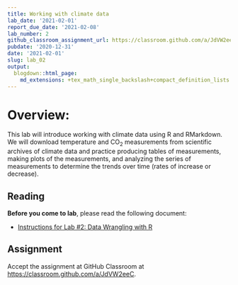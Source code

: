 ```yaml
---
title: Working with climate data
lab_date: '2021-02-01'
report_due_date: '2021-02-08'
lab_number: 2
github_classroom_assignment_url: https://classroom.github.com/a/JdVW2eeC
pubdate: '2020-12-31'
date: '2021-02-01'
slug: lab_02
output:
  blogdown::html_page:
    md_extensions: +tex_math_single_backslash+compact_definition_lists
---
```

# Overview:

This lab will introduce working with climate data using R and RMarkdown. We will download temperature and CO~2~ measurements from scientific archives of climate data and practice producing tables of measurements, making plots of the measurements, and analyzing the series of measurements to determine the trends over time (rates of increase or decrease).

## Reading

**Before you come to lab**, please read the following document:

* [Instructions for Lab #2: Data Wrangling with R](/lab_docs/lab_02_overview){target="_blank"}

## Assignment
Accept the assignment at GitHub Classroom at <https://classroom.github.com/a/JdVW2eeC>.
